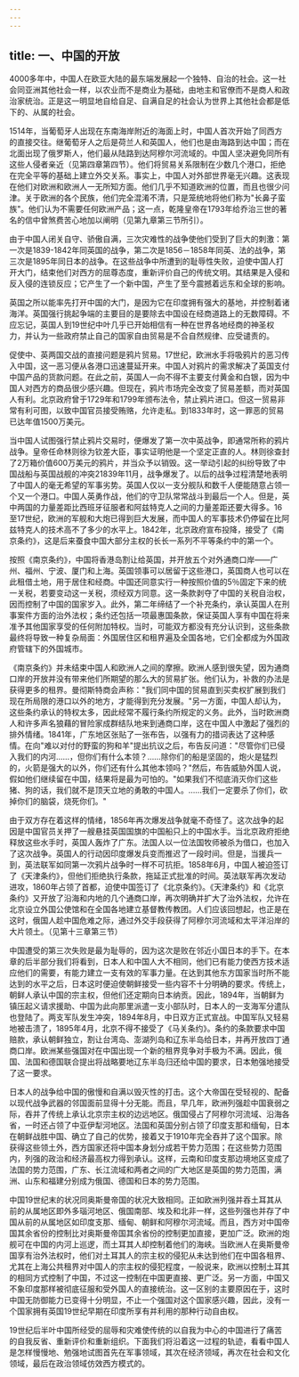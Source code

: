 ```yaml
---
---
---
```

title: 一、中国的开放
---



4000多年中，中国人在欧亚大陆的最东端发展起一个独特、自治的社会。这一社会同亚洲其他社会一样，以农业而不是商业为基础，由地主和官僚而不是商人和政治家统治。正是这一明显地自给自足、自满自足的社会认为世界上其他社会都是低下的、从属的社会。

1514年，当葡萄牙人出现在东南海岸附近的海面上时，中国人首次开始了同西方的直接交往。继葡萄牙人之后是荷兰人和英国人，他们也是由海路到达中国；而在北面出现了俄罗斯人，他们最从陆路到达阿穆尔河流域的。中国人坚决避免同所有这些人侵者亲近（见第四章第四节）。他们将贸易关系限制在少数几个港口，拒绝在完全平等的基础上建立外交关系。事实上，中国人对外部世界毫无兴趣。这表现在他们对欧洲和欧洲人一无所知方面。他们几乎不知道欧洲的位置，而且也很少问津。关于欧洲的各个民族，他们完全混淆不清，只是笼统地将他们称为"长鼻子蛮族"。他们认为不需要任何欧洲产品；这一点，乾隆皇帝在1793年给乔治三世的著名的信中曾煞费苦心地加以阐明（见第九章第三节所引）。

由于中国人闭关自守、骄傲自满，三次灾难性的战争使他们受到了巨大的刺激：第一次是1839-1842年同英国的战争，第二次是1856－1858年同英、法的战争，第三次是1895年同日本的战争。在这些战争中所遭到的耻辱性失败，迫使中国人打开大门，结束他们对西方的屈尊态度，重新评价自己的传统文明。其结果是入侵和反入侵的连锁反应；它产生了一个新中国，产生了至今震撼着远东和全球的影响。

英国之所以能率先打开中国的大门，是因为它在印度拥有强大的基地，并控制着诸海洋。英国强行挑起争端的主要目的是要除去中国设在经商道路上的无数障碍。不应忘记，英国人到19世纪中叶几乎已开始相信有一种在世界各地经商的神圣权力，并认为一些政府禁止自己的国家自由贸易是不合自然规律、应受谴责的。

促使中、英两国交战的直接问题是鸦片贸易。17世纪，欧洲水手将吸鸦片的恶习传入中国，这一恶习便从各港口迅速蔓延开来。中国人对鸦片的需求解决了英国支付中国产品的货款问题。在此之前，英国人一向不得不主要支付黄金和白银，因为中国人对西方的商品很少感兴趣。但现在，鸦片市场完全改变了贸易差额，而对英国人有利。北京政府曾于1729年和1799年颁布法令，禁止鸦片进口。但这一贸易非常有利可图，以致中国官员接受贿赂，允许走私。到1833年时，这一罪恶的贸易已达年值1500万美元。

当中国人试图强行禁止鸦片交易时，便爆发了第一次中英战争，即通常所称的鸦片战争。皇帝任命林则徐为钦差大臣，事实证明他是一个坚定正直的人。林则徐查封了2万箱价值600万美元的鸦片，并当众予以销毁。这一举动引起的纠纷导致了中国战船与英国战舰的冲突21839年11月，战争爆发了。以后的战争过程清楚地表明了中国人的毫无希望的军事劣势。英国人仅以一支分舰队和数千人便能随意占领一个又一个港口。中国人英勇作战，他们的守卫队常常战斗到最后一个人。但是，英中两国的力量差距比西班牙征服者和阿兹特克人之间的力量差距还要大得多。16至17世纪，欧洲的军舰和大炮已得到巨大发展，而中国人的军事技术仍停留在比阿兹特克人的技术高不了多少的水平上。1842年，北京政府宣布投降，接受了《南京条约》，这是后来蚕食中国大部分主权的长长一系列不平等条约中的第一个。

按照《南京条约》，中国将香港岛割让给英国，并开放五个对外通商口岸——广州、福州、宁波、厦门和上海。英国领事可以居留于这些港口，英国商人也可以在此租借土地，用于居住和经商。中国还同意实行一种按照价值的5％固定下来的统一关税，若要变动这一关税，须经双方同意。这一条款剥夺了中国的关税自治权，因而控制了中国的国家岁入。此外，第二年缔结了一个补充条约，承认英国人在刑事案件方面的治外法权；条约还包括一项最惠国条款，保证英国人享有中国在将来准予其他国家享受的任何附加特权。当时，可能双方都没有充分认识到，这些条款最终将导致一种复杂局面：外国居住区和租界遍及全国各地，它们全都成为外国政府管辖下的外国城市。

《南京条约》并未结束中国人和欧洲人之间的摩擦。欧洲人感到很失望，因为通商口岸的开放并没有带来他们所期望的那么大的贸易扩张。他们认为，补救的办法是获得更多的租界。曼彻斯特商会声称："我们同中国的贸易直到买卖权扩展到我们现在所局限的港口以外的地方，才能得到充分发展。"另一方面，中国人却认为，这些条约承认的特权太多，因此经常不履行条约所规定的义务。此外，当时欧洲商人和许多声名狼藉的冒险家成群结队地来到通商口岸，这在中国人中激起了强烈的排外情绪。1841年，广东地区张贴了一张布告，以强有力的措词表达了这种感情。在向"难以对付的野蛮的狗和羊"提出抗议之后，布告反问道："尽管你们已侵入我们的内河……，但你们有什么本领？……除你们的船是坚固的，炮火是猛烈的，火箭是强大的以外，你们还有什么其他本领吗？"然后，布告威胁外国人说，假如他们继续留在中国，结果将是最为可怕的。"如果我们不彻底消灭你们这些猪、狗的话，我们就不是顶天立地的勇敢的中国人。……我们一定要杀了你们，砍掉你们的脑袋，烧死你们。"

由于双方存在着这样的情绪，1856年再次爆发战争就毫不奇怪了。这次战争的起因是中国官员关押了一艘悬挂英国国旗的中国船只上的中国水手。当北京政府拒绝释放这些水手时，英国人轰炸了广东。法国人以一位法国牧师被杀为借口，也加入了这次战争。英国人的行动因印度爆发兵变而推迟了一段时间。但是，当援兵一到，英法联军如同第一次鸦片战争时一样不可抗拒。1858年6月，中国人被迫签订了《天津条约》，但他们拒绝执行条款，拖延正式批准的时间。英法联军再次发动进攻，1860年占领了首都，迫使中国签订了《北京条约》。《天津条约》和《北京条约》又开放了沿海和内地的几个通商口岸，再次明确并扩大了治外法权，允许在北京设立外国公使馆和在全国各地建立基督教传教团。人们应该回想起，也正是在这时，俄国人趁中国危难之际，通过外交手段获得了阿穆尔河流域和太平洋沿岸的大片领土。（见第十三章第三节）

中国遭受的第三次失败是最为耻辱的，因为这次是败在邻近小国日本的手下。在本章的后半部分我们将看到，日本人和中国人大不相同，他们已有能力使西方技术适应他们的需要，有能力建立一支有效的军事力量。在达到其他东方国家当时所不能达到的水平之后，日本这时便迫使朝鲜接受一些内容不十分明确的要求。传统上，朝鲜人承认中国的宗主权，但他们还定期向日本纳贡。因此，1894年，当朝鲜为镇压起义请求援助、中国为此向那里派遣一支小部队时，日本人的一支海军分遣队也登陆了。两支军队发生冲突，1894年8月，中日双方正式宣战。中国军队又轻易地被击溃了，1895年4月，北京不得不接受了《马关条约》。条约的条款要求中国赔款，承认朝鲜独立，割让台湾岛、澎湖列岛和辽东半岛给日本，并再开放四丁通商口岸。欧洲某些强国对在中国出现一个新的租界竞争对手极为不满。因此，俄国、法国和德国联合提出将战略要地辽东半岛归还给中国的要求，日本勉强地接受了这一要求。

日本人的战争给中国的傲慢和自满以毁灭性的打击。这个大帝国在受轻视的、配备以现代战争武器的邻国面前显得十分无能。而且，早几年，欧洲列强趁中国衰弱之际，吞并了传统上承认北京宗主权的边远地区。俄国侵占了阿穆尔河流域、沿海各省，一时还占领了中亚伊犁河地区。法国和英国分别占领了印度支那和缅甸，日本在朝鲜战胜中国、确立了自己的优势，接着又于1910年完全吞并了这个国家。除获得这些领土外，西方国家还将中国本身划分成若干势力范围；在这些势力范围内，列强的政治和经济最高权力得到承认。这样，云南和印度支那边境地区变成了法国的势力范围，广东、长江流域和两者之间的广大地区是英国的势力范围，满洲、山东和福建分别成为俄国、德国和日本的势力范围。

中国19世纪末的状况同奥斯曼帝国的状况大致相同。正如欧洲列强并吞土耳其从前的从属地区即外多瑙河地区、俄国南部、埃及和北非一样，这些列强也并存了中国从前的从属地区如印度支那、缅甸、朝鲜和阿穆尔河流域。而且，西方对中国帝国其余省份的控制比对奥斯曼帝国其余省份的控制更加直接，更加广泛。欧洲的炮舰可在中国的内河上巡逻，而土耳其人却控制着他们的海峡。当欧洲人在奥斯曼帝国享有治外法权时，他们对土耳其人的宗主权的侵犯从未达到他们在中国各租界、尤其在上海公共租界对中国人的宗主权的侵犯程度，一般说来，欧洲以控制土耳其的相同方式控制了中国，不过这一控制在中国更直接、更广泛。另一方面，中国又不象印度那样被彻底征服和受外国人的直接统治。这一区别的主要原因在于，这时中国无防御能力已变得十分明显，不止一个强国对这个国家感兴趣，因此，没有一个国家拥有英国19世纪早期在印度所享有并利用的那种行动自由权。

19世纪后半叶中国所经受的屈辱和灾难使传统的以自我为中心的中国进行了痛苦的自我反省、重新评价和重新组织。下面我们将沿着这一过程的轨迹，看看中国人是怎样慢慢地、勉强地试图首先在军事领域，其次在经济领域，再次在社会和文化领域，最后在政治领域仿效西方模式的。